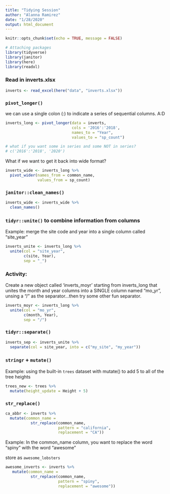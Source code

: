 ```yaml
---
title: "Tidying Session"
author: "Alanna Ramirez"
date: "1/28/2020"
output: html_document
---
```


```r
knitr::opts_chunk$set(echo = TRUE, message = FALSE)

# Attaching packages
library(tidyverse)
library(janitor)
library(here)
library(readxl)
```

### Read in inverts.xlsx

```r
inverts <- read_excel(here("data", "inverts.xlsx"))
```

### `pivot_longer()`

we can use a single colon (:) to indicate a series of sequential columns. A:D
```r
inverts_long <- pivot_longer(data = inverts,
                             cols = '2016':'2018',
                             names_to = "Year",
                             values_to = "sp_count")

# what if you want some in series and some NOT in series?
# c('2016':'2018', '2020')
```

What if we want to get it back into wide format?
```r
inverts_wide <- inverts_long %>% 
  pivot_wider(names_from = common_name,
              values_from = sp_count)
```

### `janitor::clean_names()`

```r
inverts_wide <- inverts_wide %>%
  clean_names()
```

### `tidyr::unite()` to combine information from columns

Example: merge the site code and year into a single column called "site_year"
```r
inverts_unite <- inverts_long %>% 
  unite(col = "site_year",
        c(site, Year),
        sep = "_")
```

### Activity:

Create a new object called 'inverts_moyr' starting from inverts_long that unites the month and year columns into a SINGLE column named "mo_yr", unsing a "/" as the separator...then try some other fun separator.

```r
inverts_moyr <- inverts_long %>%
  unite(col = "mo_yr",
        c(month, Year),
        sep = "/")
```

### `tidyr::separate()`

```r
inverts_sep <- inverts_unite %>%
  separate(col = site_year, into = c("my_site", "my_year"))
```

### `stringr` + `mutate()`

Example: using the built-in `trees` dataset with mutate() to add 5 to all of the tree heights

```r
trees_new <- trees %>%
  mutate(height_update = Height + 5)
```

### `str_replace()`

```r
ca_abbr <- inverts %>% 
  mutate(common_name =
           str_replace(common_name,
                       pattern = "california",
                       replacement = "CA"))
```

Example: In the common_name column, you want to replace the word "spiny" with the word "awesome"

store as `awesome_lobsters`

```r
awesome_inverts <- inverts %>% 
   mutate(common_name =
           str_replace(common_name,
                       pattern = "spiny",
                       replacement = "awesome"))
```

